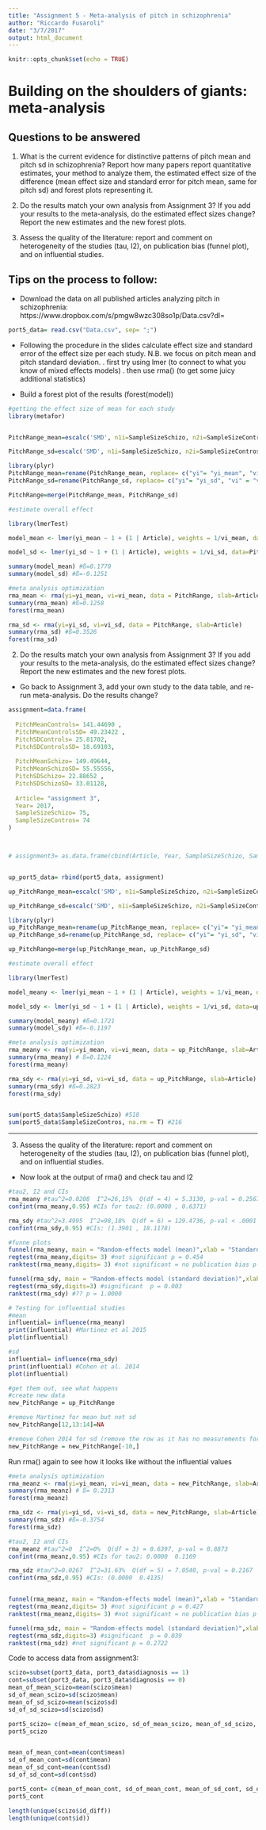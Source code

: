 ```yaml
---
title: "Assignment 5 - Meta-analysis of pitch in schizophrenia"
author: "Riccardo Fusaroli"
date: "3/7/2017"
output: html_document
---
```


```r
knitr::opts_chunk$set(echo = TRUE)
```

# Building on the shoulders of giants: meta-analysis

## Questions to be answered

1. What is the current evidence for distinctive patterns of pitch mean and pitch sd in schizophrenia? Report how many papers report quantitative estimates, your method to analyze them, the estimated effect size of the difference (mean effect size and standard error for pitch mean, same for pitch sd) and forest plots representing it. 

2. Do the results match your own analysis from Assignment 3? If you add your results to the meta-analysis, do the estimated effect sizes change? Report the new estimates and the new forest plots.

3. Assess the quality of the literature: report and comment on heterogeneity of the studies (tau, I2), on publication bias (funnel plot), and on influential studies.



## Tips on the process to follow:

- Download the data on all published articles analyzing pitch in schizophrenia: https://www.dropbox.com/s/pmgw8wzc308so1p/Data.csv?dl=

```r
port5_data= read.csv("Data.csv", sep= ";") 
```


- Following the procedure in the slides calculate effect size and standard error of the effect size per each study. N.B. we focus on pitch mean and pitch standard deviation.
 . first try using lmer (to connect to what you know of mixed effects models)
 . then use rma() (to get some juicy additional statistics)

- Build a forest plot of the results (forest(model))


```r

#getting the effect size of mean for each study
library(metafor)


PitchRange_mean=escalc('SMD', n1i=SampleSizeSchizo, n2i=SampleSizeContros, m1i=PitchMeanSchizo, m2i=PitchMeanControls, sd1i=PitchMeanSchizoSD, sd2i=PitchMeanControlsSD, data = port5_data)

PitchRange_sd=escalc('SMD', n1i=SampleSizeSchizo, n2i=SampleSizeContros, m1i=PitchSDSchizo, m2i=PitchSDControls, sd1i=PitchSDSchizoSD, sd2i=PitchSDControlsSD, data = port5_data)

library(plyr)
PitchRange_mean=rename(PitchRange_mean, replace= c("yi"= "yi_mean", "vi" = "vi_mean"))
PitchRange_sd=rename(PitchRange_sd, replace= c("yi"= "yi_sd", "vi" = "vi_sd"))

PitchRange=merge(PitchRange_mean, PitchRange_sd)

#estimate overall effect

library(lmerTest)

model_mean <- lmer(yi_mean ~ 1 + (1 | Article), weights = 1/vi_mean, data=PitchRange, control=lmerControl(check.nobs.vs.nlev="ignore", check.nobs.vs.nRE="ignore"))

model_sd <- lmer(yi_sd ~ 1 + (1 | Article), weights = 1/vi_sd, data=PitchRange, control=lmerControl(check.nobs.vs.nlev="ignore", check.nobs.vs.nRE="ignore"))

summary(model_mean) #ß=0.1770 
summary(model_sd) #ß=-0.1251 

#meta analysis optimization
rma_mean <- rma(yi=yi_mean, vi=vi_mean, data = PitchRange, slab=Article) #tau^2=0.0607 (SE = 0.1133), I^2=44.28%
summary(rma_mean) #ß=0.1258
forest(rma_mean) 

rma_sd <- rma(yi=yi_sd, vi=vi_sd, data = PitchRange, slab=Article) 
summary(rma_sd) #ß=0.3526
forest(rma_sd) 

```

2. Do the results match your own analysis from Assignment 3? If you add your results to the meta-analysis, do the estimated effect sizes change? Report the new estimates and the new forest plots.

- Go back to Assignment 3, add your own study to the data table, and re-run meta-analysis. Do the results change?

```r
assignment=data.frame(
  
  PitchMeanControls= 141.44690 ,
  PitchMeanControlsSD= 49.23422 ,
  PitchSDControls= 25.81702,
  PitchSDControlsSD= 18.69103,
  
  PitchMeanSchizo= 149.49644, 
  PitchMeanSchizoSD= 55.55556,
  PitchSDSchizo= 22.88652 ,
  PitchSDSchizoSD= 33.01128,
  
  Article= "assignment 3",
  Year= 2017,
  SampleSizeSchizo= 75,
  SampleSizeContros= 74
)



# assignment3= as.data.frame(cbind(Article, Year, SampleSizeSchizo, SampleSizeContros, PitchMeanControls, PitchMeanControlsSD, PitchMeanSchizo, PitchMeanSchizoSD, PitchSDControls, PitchSDControlsSD,PitchSDSchizo,  PitchSDSchizoSD))


up_port5_data= rbind(port5_data, assignment)
```

```r
up_PitchRange_mean=escalc('SMD', n1i=SampleSizeSchizo, n2i=SampleSizeContros, m1i=PitchMeanSchizo, m2i=PitchMeanControls, sd1i=PitchMeanSchizoSD, sd2i=PitchMeanControlsSD, data = up_port5_data)

up_PitchRange_sd=escalc('SMD', n1i=SampleSizeSchizo, n2i=SampleSizeContros, m1i=PitchSDSchizo, m2i=PitchSDControls, sd1i=PitchSDSchizoSD, sd2i=PitchSDControlsSD, data = up_port5_data)

library(plyr)
up_PitchRange_mean=rename(up_PitchRange_mean, replace= c("yi"= "yi_mean", "vi" = "vi_mean"))
up_PitchRange_sd=rename(up_PitchRange_sd, replace= c("yi"= "yi_sd", "vi" = "vi_sd"))

up_PitchRange=merge(up_PitchRange_mean, up_PitchRange_sd)

#estimate overall effect

library(lmerTest)

model_meany <- lmer(yi_mean ~ 1 + (1 | Article), weights = 1/vi_mean, data=up_PitchRange, control=lmerControl(check.nobs.vs.nlev="ignore", check.nobs.vs.nRE="ignore"))

model_sdy <- lmer(yi_sd ~ 1 + (1 | Article), weights = 1/vi_sd, data=up_PitchRange, control=lmerControl(check.nobs.vs.nlev="ignore", check.nobs.vs.nRE="ignore"))

summary(model_meany) #ß=0.1721
summary(model_sdy) #ß=-0.1197

#meta analysis optimization
rma_meany <- rma(yi=yi_mean, vi=vi_mean, data = up_PitchRange, slab=Article) 
summary(rma_meany) # ß=0.1224
forest(rma_meany) 

rma_sdy <- rma(yi=yi_sd, vi=vi_sd, data = up_PitchRange, slab=Article) 
summary(rma_sdy) #ß=0.2823
forest(rma_sdy) 


sum(port5_data$SampleSizeSchizo) #518
sum(port5_data$SampleSizeContros, na.rm = T) #216
```


***

3. Assess the quality of the literature: report and comment on heterogeneity of the studies (tau, I2), on publication bias (funnel plot), and on influential studies.

- Now look at the output of rma() and check tau and I2

```r
#tau2, I2 and CIs
rma_meany #tau^2=0.0208  I^2=26,15%  Q(df = 4) = 5.3130, p-val = 0.2567
confint(rma_meany,0.95) #CIs for tau2: (0.0000 , 0.6371)

rma_sdy #tau^2=3.4995  I^2=98,18%  Q(df = 6) = 129.4736, p-val < .0001
confint(rma_sdy,0.95) #CIs: (1.3901 , 18.1178)

#funne plots
funnel(rma_meany, main = "Random-effects model (mean)",xlab = "Standardized mean difference")
regtest(rma_meany,digits= 3) #not significant p = 0.454
ranktest(rma_meany,digits= 3) #not significant = no publication bias p = 0.483

funnel(rma_sdy, main = "Random-effects model (standard deviation)",xlab = "Standardized mean difference") 
regtest(rma_sdy,digits=3) #significant  p = 0.003
ranktest(rma_sdy) #?? p = 1.0000
```


```r
# Testing for influential studies 
#mean
influential= influence(rma_meany) 
print(influential) #Martinez et al 2015
plot(influential)

#sd
influential= influence(rma_sdy) 
print(influential) #Cohen et al. 2014
plot(influential)

#get them out, see what happens
#create new data
new_PitchRange = up_PitchRange

#remove Martinez for mean but not sd
new_PitchRange[12,13:14]=NA

#remove Cohen 2014 for sd (remove the row as it has no measurements for mean)
new_PitchRange = new_PitchRange[-10,]
```

Run rma() again to see how it looks like without the influential values

```r
#meta analysis optimization
rma_meanz <- rma(yi=yi_mean, vi=vi_mean, data = new_PitchRange, slab=Article) 
summary(rma_meanz) # ß= 0.2313
forest(rma_meanz) 

rma_sdz <- rma(yi=yi_sd, vi=vi_sd, data = new_PitchRange, slab=Article) 
summary(rma_sdz) #ß=-0.3754
forest(rma_sdz) 

#tau2, I2 and CIs
rma_meanz #tau^2=0  I^2=0%  Q(df = 3) = 0.6397, p-val = 0.8873
confint(rma_meanz,0.95) #CIs for tau2: 0.0000  0.1169

rma_sdz #tau^2=0.0267  I^2=31.63%  Q(df = 5) = 7.0540, p-val = 0.2167
confint(rma_sdz,0.95) #CIs: (0.0000  0.4135)


funnel(rma_meanz, main = "Random-effects model (mean)",xlab = "Standardized mean difference")
regtest(rma_meanz,digits= 3) #not significant p = 0.427
ranktest(rma_meanz,digits= 3) #not significant = no publication bias p = 0.333

funnel(rma_sdz, main = "Random-effects model (standard deviation)",xlab = "Standardized mean difference") 
regtest(rma_sdz,digits=3) #significant  p = 0.039
ranktest(rma_sdz) #not significant p = 0.2722
```


Code to access data from assignment3:
```r
scizo=subset(port3_data, port3_data$diagnosis == 1)
cont=subset(port3_data, port3_data$diagnosis == 0)
mean_of_mean_scizo=mean(scizo$mean)
sd_of_mean_scizo=sd(scizo$mean)
mean_of_sd_scizo=mean(scizo$sd)
sd_of_sd_scizo=sd(scizo$sd)

port5_scizo= c(mean_of_mean_scizo, sd_of_mean_scizo, mean_of_sd_scizo, sd_of_sd_scizo)
port5_scizo


mean_of_mean_cont=mean(cont$mean)
sd_of_mean_cont=sd(cont$mean)
mean_of_sd_cont=mean(cont$sd)
sd_of_sd_cont=sd(cont$sd)

port5_cont= c(mean_of_mean_cont, sd_of_mean_cont, mean_of_sd_cont, sd_of_sd_cont)
port5_cont

length(unique(scizo$id_diff)) 
length(unique(cont$id)) 

```